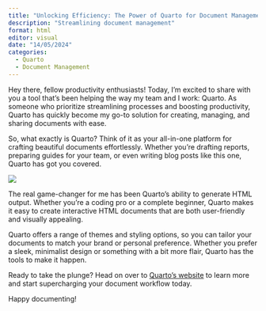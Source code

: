 ```yaml
---
title: "Unlocking Efficiency: The Power of Quarto for Document Management"
description: "Streamlining document management"
format: html
editor: visual
date: "14/05/2024"
categories:
  - Quarto
  - Document Management
---
```


Hey there, fellow productivity enthusiasts! Today, I’m excited to share with you a tool that’s been helping the way my team and I work: Quarto. As someone who prioritize streamlining processes and boosting productivity, Quarto has quickly become my go-to solution for creating, managing, and sharing documents with ease.

So, what exactly is Quarto? Think of it as your all-in-one platform for crafting beautiful documents effortlessly. Whether you’re drafting reports, preparing guides for your team, or even writing blog posts like this one, Quarto has got you covered.

![](images/clipboard-1227717430.png)

The real game-changer for me has been Quarto’s ability to generate HTML output. Whether you’re a coding pro or a complete beginner, Quarto makes it easy to create interactive HTML documents that are both user-friendly and visually appealing.

Quarto offers a range of themes and styling options, so you can tailor your documents to match your brand or personal preference. Whether you prefer a sleek, minimalist design or something with a bit more flair, Quarto has the tools to make it happen.

Ready to take the plunge? Head on over to [Quarto’s website](https://quarto.org/) to learn more and start supercharging your document workflow today.

Happy documenting!
